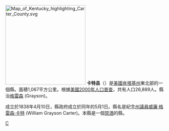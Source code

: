 {{noteTA
|T=zh-hans:卡特县 (肯塔基州);zh-hk:卡特縣 (肯塔基州);zh-tw:卡特郡 (肯塔基州);
|1=zh-hans:县;zh-hk:縣;zh-tw:郡;
}}

{{Otheruses|卡特縣|subject=美國肯塔基州的一個縣|other=同名的縣}}
[[File:Map_of_Kentucky_highlighting_Carter_County.svg|250px]]
'''卡特县'''（{{lang-en|Carter County}}）是[[美國|美國]][[肯塔基州|肯塔基州]]東北部的一個縣。面積1,067平方公里。根據[[美國2000年人口普查|美國2000年人口普查]]，共有人口26,889人。縣治[[格雷森_(肯塔基州)|格雷森]] (Grayson)。

成立於1838年4月10日，縣政府成立於同年的5月1日。縣名是紀念[[肯塔基州州議會|州議員]][[威廉·格雷森·卡特|威廉·格雷森·卡特]] (William Grayson Carter)。本縣是一個[[禁酒|禁酒]]的縣。
[[Category:肯塔基州行政区划|C]]